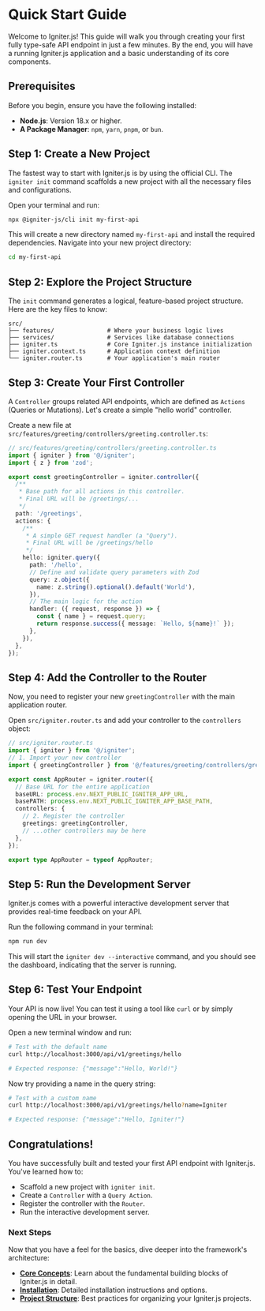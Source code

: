 # Quick Start Guide

Welcome to Igniter.js! This guide will walk you through creating your first fully type-safe API endpoint in just a few minutes. By the end, you will have a running Igniter.js application and a basic understanding of its core components.

## Prerequisites

Before you begin, ensure you have the following installed:

*   **Node.js**: Version 18.x or higher.
*   **A Package Manager**: `npm`, `yarn`, `pnpm`, or `bun`.

## Step 1: Create a New Project

The fastest way to start with Igniter.js is by using the official CLI. The `igniter init` command scaffolds a new project with all the necessary files and configurations.

Open your terminal and run:

```bash
npx @igniter-js/cli init my-first-api
```

This will create a new directory named `my-first-api` and install the required dependencies. Navigate into your new project directory:

```bash
cd my-first-api
```

## Step 2: Explore the Project Structure

The `init` command generates a logical, feature-based project structure. Here are the key files to know:

```
src/
├── features/               # Where your business logic lives
├── services/               # Services like database connections
├── igniter.ts              # Core Igniter.js instance initialization
├── igniter.context.ts      # Application context definition
└── igniter.router.ts       # Your application's main router
```

## Step 3: Create Your First Controller

A `Controller` groups related API endpoints, which are defined as `Actions` (Queries or Mutations). Let's create a simple "hello world" controller.

Create a new file at `src/features/greeting/controllers/greeting.controller.ts`:

```typescript
// src/features/greeting/controllers/greeting.controller.ts
import { igniter } from '@/igniter';
import { z } from 'zod';

export const greetingController = igniter.controller({
  /**
   * Base path for all actions in this controller.
   * Final URL will be /greetings/...
   */
  path: '/greetings',
  actions: {
    /**
     * A simple GET request handler (a "Query").
     * Final URL will be /greetings/hello
     */
    hello: igniter.query({
      path: '/hello',
      // Define and validate query parameters with Zod
      query: z.object({
        name: z.string().optional().default('World'),
      }),
      // The main logic for the action
      handler: ({ request, response }) => {
        const { name } = request.query;
        return response.success({ message: `Hello, ${name}!` });
      },
    }),
  },
});
```

## Step 4: Add the Controller to the Router

Now, you need to register your new `greetingController` with the main application router.

Open `src/igniter.router.ts` and add your controller to the `controllers` object:

```typescript
// src/igniter.router.ts
import { igniter } from '@/igniter';
// 1. Import your new controller
import { greetingController } from '@/features/greeting/controllers/greeting.controller';

export const AppRouter = igniter.router({
  // Base URL for the entire application
  baseURL: process.env.NEXT_PUBLIC_IGNITER_APP_URL,
  basePATH: process.env.NEXT_PUBLIC_IGNITER_APP_BASE_PATH,
  controllers: {
    // 2. Register the controller
    greetings: greetingController,
    // ...other controllers may be here
  },
});

export type AppRouter = typeof AppRouter;
```

## Step 5: Run the Development Server

Igniter.js comes with a powerful interactive development server that provides real-time feedback on your API.

Run the following command in your terminal:

```bash
npm run dev
```

This will start the `igniter dev --interactive` command, and you should see the dashboard, indicating that the server is running.

## Step 6: Test Your Endpoint

Your API is now live! You can test it using a tool like `curl` or by simply opening the URL in your browser.

Open a new terminal window and run:

```bash
# Test with the default name
curl http://localhost:3000/api/v1/greetings/hello

# Expected response: {"message":"Hello, World!"}
```

Now try providing a name in the query string:

```bash
# Test with a custom name
curl http://localhost:3000/api/v1/greetings/hello?name=Igniter

# Expected response: {"message":"Hello, Igniter!"}
```

## Congratulations!

You have successfully built and tested your first API endpoint with Igniter.js. You've learned how to:

*   Scaffold a new project with `igniter init`.
*   Create a `Controller` with a `Query Action`.
*   Register the controller with the `Router`.
*   Run the interactive development server.

### Next Steps

Now that you have a feel for the basics, dive deeper into the framework's architecture:

*   **[Core Concepts](/docs/core-concepts/the-igniter-builder)**: Learn about the fundamental building blocks of Igniter.js in detail.
*   **[Installation](/docs/getting-started/installation)**: Detailed installation instructions and options.
*   **[Project Structure](/docs/getting-started/project-structure)**: Best practices for organizing your Igniter.js projects.